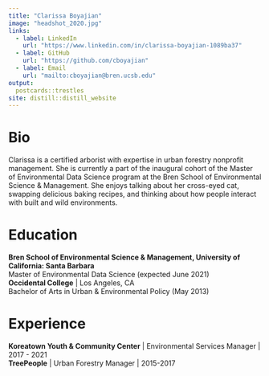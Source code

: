 ```yaml
---
title: "Clarissa Boyajian"
image: "headshot_2020.jpg"
links:
  - label: LinkedIn
    url: "https://www.linkedin.com/in/clarissa-boyajian-1089ba37"
  - label: GitHub
    url: "https://github.com/cboyajian"
  - label: Email
    url: "mailto:cboyajian@bren.ucsb.edu"
output:
  postcards::trestles
site: distill::distill_website
---
```


# Bio
Clarissa is a certified arborist with expertise in urban forestry nonprofit management. She is currently a part of the inaugural cohort of the Master of Environmental Data Science program at the Bren School of Environmental Science & Management. She enjoys talking about her cross-eyed cat, swapping delicious baking recipes, and thinking about how people interact with built and wild environments.

# Education
**Bren School of Environmental Science & Management, University of California: Santa Barbara**\
Master of Environmental Data Science (expected June 2021)\
**Occidental College** | Los Angeles, CA\
Bachelor of Arts in Urban & Environmental Policy (May 2013)\

# Experience
**Koreatown Youth & Community Center** | Environmental Services Manager | 2017 - 2021\
**TreePeople** | Urban Forestry Manager | 2015-2017